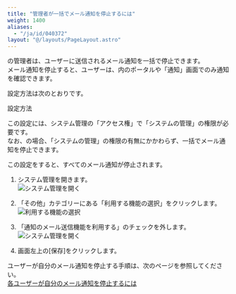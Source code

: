 ```yaml
---
title: "管理者が一括でメール通知を停止するには"
weight: 1400
aliases:
  - "/ja/id/040372"
layout: "@/layouts/PageLayout.astro"
---
```



<Kintone />の管理者は、ユーザーに送信されるメール通知を一括で停止できます。  
メール通知を停止すると、ユーザーは、<Kintone />内のポータルや「通知」画面でのみ通知を確認できます。

設定方法は次のとおりです。

<Heading id="notification_qa_admin_disable_10">設定方法</Heading>

<Note>

この設定には、<Kintone />システム管理の「アクセス権」で「システムの管理」の権限が必要です。  
なお、<SlashAdministrators />の場合、「システムの管理」の権限の有無にかかわらず、一括でメール通知を停止できます。

</Note>

<Warning>

この設定をすると、すべてのメール通知が停止されます。

</Warning>

1. <Kintone />システム管理を開きます。  
   <Img src="/k/kintone/img-ja/admin_disable_01.png" alt="システム管理を開く" />

1. 「その他」カテゴリーにある「利用する機能の選択」をクリックします。
   <Img src="/k/kintone/img-ja/feature_activation01.png" alt="利用する機能の選択" />

1. 「通知のメール送信機能を利用する」のチェックを外します。
   <Img src="/k/kintone/img-ja/admin_disable_02.png" alt="システム管理を開く" />

1. 画面左上の[保存]をクリックします。

<Note>

ユーザーが自分のメール通知を停止する手順は、次のページを参照してください。  
[各ユーザーが自分のメール通知を停止するには](/k/ja/id/040381.html)

</Note>
